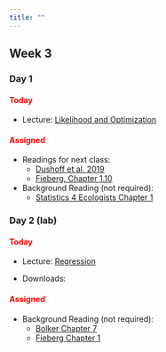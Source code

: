 ```yaml
---
title: ""
---
```


## Week 3

### Day 1

#### [Today]{style="color:red;"}

-   Lecture: <a href="/FW680A4/likelihood.qmd">Likelihood and Optimization</a>


#### [Assigned]{style="color:red;"}

-   Readings for next class: 
    - <a href="/readings/Dushoff et al. 2019.pdf">Dushoff et al. 2019</a>
    - <a href="https://statistics4ecologists-v2.netlify.app/linreg#hypothesis-tests-and-p-values">Fieberg, Chapter 1.10</a>

- Background Reading (not required): 
  - [Statistics 4 Ecologists Chapter 1](https://statistics4ecologists-v2.netlify.app/linreg) 



### Day 2 (lab)

#### [Today]{style="color:red;"}

-   Lecture: <a href="/FW680A4/regression.qmd">Regression</a>

-   Downloads: 

#### [Assigned]{style="color:red;"}

- Background Reading (not required): 
  - [Bolker Chapter 7](/readings/Bolker 2007 Chapter 7.pdf) 
  - [Fieberg Chapter 1](https://statistics4ecologists-v2.netlify.app/linreg) 




